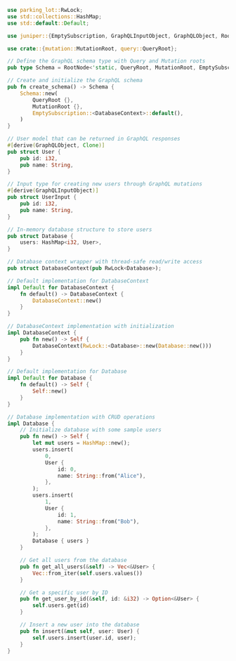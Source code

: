 ```rust  title="db-graphql/src/schema.rs"
use parking_lot::RwLock;
use std::collections::HashMap;
use std::default::Default;

use juniper::{EmptySubscription, GraphQLInputObject, GraphQLObject, RootNode};

use crate::{mutation::MutationRoot, query::QueryRoot};

// Define the GraphQL schema type with Query and Mutation roots
pub type Schema = RootNode<'static, QueryRoot, MutationRoot, EmptySubscription<DatabaseContext>>;

// Create and initialize the GraphQL schema
pub fn create_schema() -> Schema {
    Schema::new(
        QueryRoot {},
        MutationRoot {},
        EmptySubscription::<DatabaseContext>::default(),
    )
}

// User model that can be returned in GraphQL responses
#[derive(GraphQLObject, Clone)]
pub struct User {
    pub id: i32,
    pub name: String,
}

// Input type for creating new users through GraphQL mutations
#[derive(GraphQLInputObject)]
pub struct UserInput {
    pub id: i32,
    pub name: String,
}

// In-memory database structure to store users
pub struct Database {
    users: HashMap<i32, User>,
}

// Database context wrapper with thread-safe read/write access
pub struct DatabaseContext(pub RwLock<Database>);

// Default implementation for DatabaseContext
impl Default for DatabaseContext {
    fn default() -> DatabaseContext {
        DatabaseContext::new()
    }
}

// DatabaseContext implementation with initialization
impl DatabaseContext {
    pub fn new() -> Self {
        DatabaseContext(RwLock::<Database>::new(Database::new()))
    }
}

// Default implementation for Database
impl Default for Database {
    fn default() -> Self {
        Self::new()
    }
}

// Database implementation with CRUD operations
impl Database {
    // Initialize database with some sample users
    pub fn new() -> Self {
        let mut users = HashMap::new();
        users.insert(
            0,
            User {
                id: 0,
                name: String::from("Alice"),
            },
        );
        users.insert(
            1,
            User {
                id: 1,
                name: String::from("Bob"),
            },
        );
        Database { users }
    }

    // Get all users from the database
    pub fn get_all_users(&self) -> Vec<&User> {
        Vec::from_iter(self.users.values())
    }

    // Get a specific user by ID
    pub fn get_user_by_id(&self, id: &i32) -> Option<&User> {
        self.users.get(id)
    }

    // Insert a new user into the database
    pub fn insert(&mut self, user: User) {
        self.users.insert(user.id, user);
    }
}

```